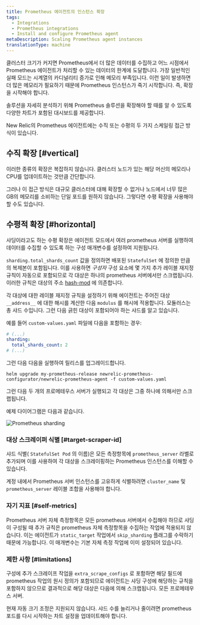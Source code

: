 ```yaml
---
title: Prometheus 에이전트의 인스턴스 확장
tags:
  - Integrations
  - Prometheus integrations
  - Install and configure Prometheus agent
metaDescription: Scaling Prometheus agent instances
translationType: machine
---
```



클러스터 크기가 커지면 Prometheus에서 더 많은 데이터를 수집하고 어느 시점에서 Prometheus 에이전트가 처리할 수 있는 데이터의 한계에 도달합니다. 가장 일반적인 실패 모드는 시계열의 카디널리티 증가로 인해 메모리 부족입니다. 이런 일이 발생하면 더 많은 메모리가 필요하기 때문에 Prometheus 인스턴스가 죽기 시작합니다. 즉, 확장을 시작해야 합니다.

솔루션을 자세히 분석하기 위해 Prometheus 솔루션을 확장해야 할 때를 알 수 있도록 다양한 차트가 포함된 대시보드를 제공합니다.

New Relic의 Prometheus 에이전트에는 수직 또는 수평의 두 가지 스케일링 접근 방식이 있습니다.

## 수직 확장 [#vertical]

이러한 종류의 확장은 복잡하지 않습니다. 클러스터 노드가 있는 해당 머신의 메모리나 CPU를 업데이트하는 것만큼 간단합니다.

그러나 이 접근 방식은 대규모 클러스터에 대해 확장할 수 없거나 노드에서 너무 많은 GB의 메모리를 소비하는 단일 포드를 원하지 않습니다. 그렇다면 수평 확장을 사용해야 할 수도 있습니다.

## 수평적 확장 [#horizontal]

샤딩이라고도 하는 수평 확장은 에이전트 모드에서 여러 prometheus 서버를 실행하여 데이터를 수집할 수 있도록 하는 구성 매개변수를 설정하여 지원됩니다.

`sharding.total_shards_count` 값을 정의하면 배포된 `StatefulSet` 에 정의한 만큼의 복제본이 포함됩니다. 이를 사용하면 _구성자_ 구성 요소에 몇 가지 추가 레이블 재지정 규칙이 자동으로 포함되므로 각 대상은 하나의 prometheus 서버에서만 스크랩됩니다. 이러한 규칙은 대상의 주소 [hash-mod](https://prometheus.io/docs/prometheus/latest/configuration/configuration/#relabel_config) 에 의존합니다.

각 대상에 대한 레이블 재지정 규칙을 설정하기 위해 에이전트는 주어진 대상 `__address__` 에 대한 해시를 계산한 다음 `modulus` 를 해시에 적용합니다. 모듈러스는 총 샤드 수입니다. 그런 다음 긁힌 대상이 포함되어야 하는 샤드를 알고 있습니다.

예를 들어 `custom-values.yaml` 파일에 다음을 포함하는 경우:

```yaml
# (...)
sharding:
  total_shards_count: 2
# (...)
```

그런 다음 다음을 실행하여 릴리스를 업그레이드합니다.

```shell
helm upgrade my-prometheus-release newrelic-prometheus-configurator/newrelic-prometheus-agent -f custom-values.yaml
```

그런 다음 두 개의 프로메테우스 서버가 실행되고 각 대상은 그중 하나에 의해서만 스크랩됩니다.

예제 다이어그램은 다음과 같습니다.

<img
  src={infrastructurePrometheusSharding}
  alt="Prometheus sharding"
  title="Prometheus sharding"
/>

### 대상 스크레이퍼 식별 [#target-scraper-id]

샤드 식별( `StatefulSet Pod` 의 이름)은 모든 측정항목에 `prometheus_server` 라벨로 추가되며 이를 사용하여 각 대상을 스크레이핑하는 Prometheus 인스턴스를 이해할 수 있습니다.

계정 내에서 Prometheus 서버 인스턴스를 고유하게 식별하려면 `cluster_name` 및 `prometheus_server` 레이블 조합을 사용해야 합니다.

### 자기 지표 [#self-metrics]

Prometheus 서버 자체 측정항목은 모든 prometheus 서버에서 수집해야 하므로 샤딩이 구성될 때 추가 규칙은 prometheus 자체 측정항목을 수집하는 작업에 적용되지 않습니다. 이는 에이전트가 `static_target` 작업에서 `skip_sharding` 플래그를 수락하기 때문에 가능합니다. 이 매개변수는 기본 자체 측정 작업에 이미 설정되어 있습니다.

### 제한 사항 [#limitations]

구성에 추가 스크레이프 작업을 `extra_scrape_configs` 로 포함하면 해당 필드에 prometheus 작업의 원시 정의가 포함되므로 에이전트는 샤딩 구성에 해당하는 규칙을 포함하지 않으므로 결과적으로 해당 대상은 다음에 의해 스크랩됩니다. 모든 프로메테우스 서버.

현재 자동 크기 조정은 지원되지 않습니다. 샤드 수를 늘리거나 줄이려면 prometheus 포드를 다시 시작하는 차트 설정을 업데이트해야 합니다.